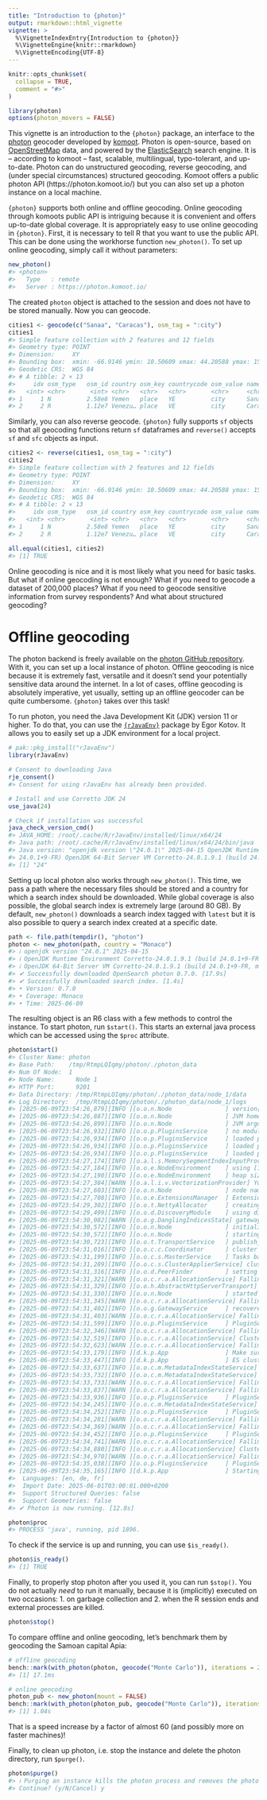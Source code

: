 ```yaml
---
title: "Introduction to {photon}"
output: rmarkdown::html_vignette
vignette: >
  %\VignetteIndexEntry{Introduction to {photon}}
  %\VignetteEngine{knitr::rmarkdown}
  %\VignetteEncoding{UTF-8}
---
```


```r
knitr::opts_chunk$set(
  collapse = TRUE,
  comment = "#>"
)
```

```r
library(photon)
options(photon_movers = FALSE)
```

This vignette is an introduction to the `{photon}` package, an interface to the [photon](https://photon.komoot.io/) geocoder developed by [komoot](https://www.komoot.com/). Photon is open-source, based on [OpenStreetMap](https://www.openstreetmap.org/) data, and powered by the [ElasticSearch](https://www.elastic.co/elasticsearch) search engine. It is -- according to komoot -- fast, scalable, multilingual, typo-tolerant, and up-to-date. Photon can do unstructured geocoding, reverse geocoding, and (under special circumstances) structured geocoding. Komoot offers a public photon API (https://photon.komoot.io/) but you can also set up a photon instance on a local machine.

`{photon}` supports both online and offline geocoding. Online geocoding through komoots public API is intriguing because it is convenient and offers up-to-date global coverage. It is appropriately easy to use online geocoding in `{photon}`. First, it is necessary to tell R that you want to use the public API. This can be done using the workhorse function `new_photon()`. To set up online geocoding, simply call it without parameters:

```r
new_photon()
#> <photon>
#>   Type   : remote
#>   Server : https://photon.komoot.io/
```

The created `photon` object is attached to the session and does not have to be stored manually. Now you can geocode.

```r
cities1 <- geocode(c("Sanaa", "Caracas"), osm_tag = ":city")
cities1
#> Simple feature collection with 2 features and 12 fields
#> Geometry type: POINT
#> Dimension:     XY
#> Bounding box:  xmin: -66.9146 ymin: 10.50609 xmax: 44.20588 ymax: 15.35386
#> Geodetic CRS:  WGS 84
#> # A tibble: 2 × 13
#>     idx osm_type   osm_id country osm_key countrycode osm_value name  county state type  extent            geometry
#>   <int> <chr>       <int> <chr>   <chr>   <chr>       <chr>     <chr> <chr>  <chr> <chr> <list>         <POINT [°]>
#> 1     1 N          2.58e8 Yemen   place   YE          city      Sana… At Ta… Aman… dist… <lgl>  (44.20588 15.35386)
#> 2     2 R          1.12e7 Venezu… place   VE          city      Cara… Munic… Capi… city  <dbl>  (-66.9146 10.50609)
```

Similarly, you can also reverse geocode. `{photon}` fully supports `sf` objects so that all geocoding functions return `sf` dataframes and `reverse()` accepts `sf` and `sfc` objects as input.

```r
cities2 <- reverse(cities1, osm_tag = ":city")
cities2
#> Simple feature collection with 2 features and 12 fields
#> Geometry type: POINT
#> Dimension:     XY
#> Bounding box:  xmin: -66.9146 ymin: 10.50609 xmax: 44.20588 ymax: 15.35386
#> Geodetic CRS:  WGS 84
#> # A tibble: 2 × 13
#>     idx osm_type   osm_id country osm_key countrycode osm_value name  county state type  extent            geometry
#>   <int> <chr>       <int> <chr>   <chr>   <chr>       <chr>     <chr> <chr>  <chr> <chr> <list>         <POINT [°]>
#> 1     1 N          2.58e8 Yemen   place   YE          city      Sana… At Ta… Aman… dist… <lgl>  (44.20588 15.35386)
#> 2     2 R          1.12e7 Venezu… place   VE          city      Cara… Munic… Capi… city  <dbl>  (-66.9146 10.50609)
```

```r
all.equal(cities1, cities2)
#> [1] TRUE
```


Online geocoding is nice and it is most likely what you need for basic tasks. But what if online geocoding is not enough? What if you need to geocode a dataset of 200,000 places? What if you need to geocode sensitive information from survey respondents? And what about structured geocoding?


# Offline geocoding

The photon backend is freely available on the [photon GitHub repository](https://github.com/komoot/photon). With it, you can set up a local instance of photon. Offline geocoding is nice because it is extremely fast, versatile and it doesn't send your potentially sensitive data around the internet. In a lot of cases, offline geocoding is absolutely imperative, yet usually, setting up an offline geocoder can be quite cumbersome. `{photon}` takes over this task!

To run photon, you need the Java Development Kit (JDK) version 11 or higher. To do that, you can use the [`{rJavaEnv}`](https://cran.r-project.org/package=rJavaEnv) package by Egor Kotov. It allows you to easily set up a JDK environment for a local project.

```r
# pak::pkg_install("rJavaEnv")
library(rJavaEnv)

# Consent to downloading Java
rje_consent()
#> Consent for using rJavaEnv has already been provided.

# Install and use Corretto JDK 24
use_java(24)

# Check if installation was successful
java_check_version_cmd()
#> JAVA_HOME: /root/.cache/R/rJavaEnv/installed/linux/x64/24
#> Java path: /root/.cache/R/rJavaEnv/installed/linux/x64/24/bin/java
#> Java version: "openjdk version \"24.0.1\" 2025-04-15 OpenJDK Runtime Environment Corretto-24.0.1.9.1 (build
#> 24.0.1+9-FR) OpenJDK 64-Bit Server VM Corretto-24.0.1.9.1 (build 24.0.1+9-FR, mixed mode, sharing)"
#> [1] "24"
```



Setting up local photon also works through `new_photon()`. This time, we pass a path where the necessary files should be stored and a country for which a search index should be downloaded. While global coverage is also possible, the global search index is extremely large (around 80 GB). By default, `new_photon()` downloads a search index tagged with `latest` but it is also possible to query a search index created at a specific date.

```r
path <- file.path(tempdir(), "photon")
photon <- new_photon(path, country = "Monaco")
#> ℹ openjdk version "24.0.1" 2025-04-15
#> ℹ OpenJDK Runtime Environment Corretto-24.0.1.9.1 (build 24.0.1+9-FR)
#> ℹ OpenJDK 64-Bit Server VM Corretto-24.0.1.9.1 (build 24.0.1+9-FR, mixed mode, sharing)
#> ✔ Successfully downloaded OpenSearch photon 0.7.0. [17.9s]
#> ✔ Successfully downloaded search index. [1.4s]
#> • Version: 0.7.0
#> • Coverage: Monaco
#> • Time: 2025-06-09
```

The resulting object is an R6 class with a few methods to control the instance. To start photon, run `$start()`. This starts an external java process which can be accessed using the `$proc` attribute.

```r
photon$start()
#> Cluster Name: photon
#> Base Path:    /tmp/RtmpLQIqmy/photon/./photon_data
#> Num Of Node:  1
#> Node Name:      Node 1
#> HTTP Port:      9201
#> Data Directory: /tmp/RtmpLQIqmy/photon/./photon_data/node_1/data
#> Log Directory:  /tmp/RtmpLQIqmy/photon/./photon_data/node_1/logs
#> [2025-06-09T23:54:26,879][INFO ][o.o.n.Node               ] version[2.19.1], pid[1896], build[unknown/unknown/unknown], OS[Linux/6.6.87.1-microsoft-standard-WSL2/amd64], JVM[Amazon.com Inc./OpenJDK 64-Bit Server VM/24.0.1/24.0.1+9-FR]
#> [2025-06-09T23:54:26,887][INFO ][o.o.n.Node               ] JVM home [/root/.cache/R/rJavaEnv/installed/linux/x64/24]
#> [2025-06-09T23:54:26,899][INFO ][o.o.n.Node               ] JVM arguments []
#> [2025-06-09T23:54:26,932][INFO ][o.o.p.PluginsService     ] no modules loaded
#> [2025-06-09T23:54:26,934][INFO ][o.o.p.PluginsService     ] loaded plugin [org.opensearch.analysis.common.CommonAnalysisPlugin]
#> [2025-06-09T23:54:26,934][INFO ][o.o.p.PluginsService     ] loaded plugin [org.opensearch.geo.GeoModulePlugin]
#> [2025-06-09T23:54:26,934][INFO ][o.o.p.PluginsService     ] loaded plugin [org.opensearch.transport.Netty4Plugin]
#> [2025-06-09T23:54:27,174][INFO ][o.a.l.s.MemorySegmentIndexInputProvider] Using MemorySegmentIndexInput and native madvise support with Java 21 or later; to disable start with -Dorg.apache.lucene.store.MMapDirectory.enableMemorySegments=false
#> [2025-06-09T23:54:27,184][INFO ][o.o.e.NodeEnvironment    ] using [1] data paths, mounts [[/ (/dev/sdd)]], net usable_space [222.3gb], net total_space [250.9gb], types [ext4]
#> [2025-06-09T23:54:27,190][INFO ][o.o.e.NodeEnvironment    ] heap size [2.4gb], compressed ordinary object pointers [true]
#> [2025-06-09T23:54:27,384][WARN ][o.a.l.i.v.VectorizationProvider] You are running with Java 23 or later. To make full use of the Vector API, please update Apache Lucene.
#> [2025-06-09T23:54:27,603][INFO ][o.o.n.Node               ] node name [Node 1], node ID [IFRXmNbwTYi4SLrEQXOn3A], cluster name [photon], roles [data, cluster_manager]
#> [2025-06-09T23:54:27,708][INFO ][o.o.e.ExtensionsManager  ] ExtensionsManager initialized
#> [2025-06-09T23:54:29,302][INFO ][o.o.t.NettyAllocator     ] creating NettyAllocator with the following configs: [name=opensearch_configured, chunk_size=512kb, suggested_max_allocation_size=512kb, factors={opensearch.unsafe.use_netty_default_chunk_and_page_size=false, g1gc_enabled=true, g1gc_region_size=2mb}]
#> [2025-06-09T23:54:29,499][INFO ][o.o.d.DiscoveryModule    ] using discovery type [single-node] and seed hosts providers [settings]
#> [2025-06-09T23:54:30,082][WARN ][o.o.g.DanglingIndicesState] gateway.auto_import_dangling_indices is disabled, dangling indices will not be automatically detected or imported and must be managed manually
#> [2025-06-09T23:54:30,572][INFO ][o.o.n.Node               ] initialized
#> [2025-06-09T23:54:30,572][INFO ][o.o.n.Node               ] starting ...
#> [2025-06-09T23:54:30,723][INFO ][o.o.t.TransportService   ] publish_address {127.0.0.1:9300}, bound_addresses {[::1]:9300}, {127.0.0.1:9300}
#> [2025-06-09T23:54:31,016][INFO ][o.o.c.c.Coordinator      ] cluster UUID [wbcIe8ZCQw-oX0uvwZgysw]
#> [2025-06-09T23:54:31,199][INFO ][o.o.c.s.MasterService    ] Tasks batched with key: org.opensearch.cluster.coordination.JoinHelper, count:3 and sample tasks: elected-as-cluster-manager ([1] nodes joined)[{Node 1}{IFRXmNbwTYi4SLrEQXOn3A}{RKCnk_jPQpmMLN2B0oUoaA}{127.0.0.1}{127.0.0.1:9300}{dm}{shard_indexing_pressure_enabled=true} elect leader, _BECOME_CLUSTER_MANAGER_TASK_, _FINISH_ELECTION_], term: 2, version: 11, delta: cluster-manager node changed {previous [], current [{Node 1}{IFRXmNbwTYi4SLrEQXOn3A}{RKCnk_jPQpmMLN2B0oUoaA}{127.0.0.1}{127.0.0.1:9300}{dm}{shard_indexing_pressure_enabled=true}]}
#> [2025-06-09T23:54:31,289][INFO ][o.o.c.s.ClusterApplierService] cluster-manager node changed {previous [], current [{Node 1}{IFRXmNbwTYi4SLrEQXOn3A}{RKCnk_jPQpmMLN2B0oUoaA}{127.0.0.1}{127.0.0.1:9300}{dm}{shard_indexing_pressure_enabled=true}]}, term: 2, version: 11, reason: Publication{term=2, version=11}
#> [2025-06-09T23:54:31,316][INFO ][o.o.d.PeerFinder         ] setting findPeersInterval to [1s] as node commission status = [true] for local node [{Node 1}{IFRXmNbwTYi4SLrEQXOn3A}{RKCnk_jPQpmMLN2B0oUoaA}{127.0.0.1}{127.0.0.1:9300}{dm}{shard_indexing_pressure_enabled=true}]
#> [2025-06-09T23:54:31,321][WARN ][o.o.c.r.a.AllocationService] Falling back to single shard assignment since batch mode disable or multiple custom allocators set
#> [2025-06-09T23:54:31,329][INFO ][o.o.h.AbstractHttpServerTransport] publish_address {127.0.0.1:9201}, bound_addresses {[::1]:9201}, {127.0.0.1:9201}
#> [2025-06-09T23:54:31,330][INFO ][o.o.n.Node               ] started
#> [2025-06-09T23:54:31,345][WARN ][o.o.c.r.a.AllocationService] Falling back to single shard assignment since batch mode disable or multiple custom allocators set
#> [2025-06-09T23:54:31,402][INFO ][o.o.g.GatewayService     ] recovered [1] indices into cluster_state
#> [2025-06-09T23:54:31,403][WARN ][o.o.c.r.a.AllocationService] Falling back to single shard assignment since batch mode disable or multiple custom allocators set
#> [2025-06-09T23:54:31,599][INFO ][o.o.p.PluginsService     ] PluginService:onIndexModule index:[photon/3te8gZq4Q-u1LwWbZGtxPA]
#> [2025-06-09T23:54:32,346][WARN ][o.o.c.r.a.AllocationService] Falling back to single shard assignment since batch mode disable or multiple custom allocators set
#> [2025-06-09T23:54:32,519][INFO ][o.o.c.r.a.AllocationService] Cluster health status changed from [RED] to [YELLOW] (reason: [shards started [[photon][2]]]).
#> [2025-06-09T23:54:32,623][WARN ][o.o.c.r.a.AllocationService] Falling back to single shard assignment since batch mode disable or multiple custom allocators set
#> [2025-06-09T23:54:33,179][INFO ][d.k.p.App                ] Make sure that the ES cluster is ready, this might take some time.
#> [2025-06-09T23:54:33,447][INFO ][d.k.p.App                ] ES cluster is now ready.
#> [2025-06-09T23:54:33,637][INFO ][o.o.c.m.MetadataIndexStateService] closing indices [photon/3te8gZq4Q-u1LwWbZGtxPA]
#> [2025-06-09T23:54:33,732][INFO ][o.o.c.m.MetadataIndexStateService] completed closing of indices [photon]
#> [2025-06-09T23:54:33,733][WARN ][o.o.c.r.a.AllocationService] Falling back to single shard assignment since batch mode disable or multiple custom allocators set
#> [2025-06-09T23:54:33,837][WARN ][o.o.c.r.a.AllocationService] Falling back to single shard assignment since batch mode disable or multiple custom allocators set
#> [2025-06-09T23:54:33,936][INFO ][o.o.p.PluginsService     ] PluginService:onIndexModule index:[photon/3te8gZq4Q-u1LwWbZGtxPA]
#> [2025-06-09T23:54:34,245][INFO ][o.o.c.m.MetadataIndexStateService] opening indices [[photon/3te8gZq4Q-u1LwWbZGtxPA]]
#> [2025-06-09T23:54:34,252][INFO ][o.o.p.PluginsService     ] PluginService:onIndexModule index:[photon/3te8gZq4Q-u1LwWbZGtxPA]
#> [2025-06-09T23:54:34,281][WARN ][o.o.c.r.a.AllocationService] Falling back to single shard assignment since batch mode disable or multiple custom allocators set
#> [2025-06-09T23:54:34,369][WARN ][o.o.c.r.a.AllocationService] Falling back to single shard assignment since batch mode disable or multiple custom allocators set
#> [2025-06-09T23:54:34,452][INFO ][o.o.p.PluginsService     ] PluginService:onIndexModule index:[photon/3te8gZq4Q-u1LwWbZGtxPA]
#> [2025-06-09T23:54:34,741][WARN ][o.o.c.r.a.AllocationService] Falling back to single shard assignment since batch mode disable or multiple custom allocators set
#> [2025-06-09T23:54:34,880][INFO ][o.o.c.r.a.AllocationService] Cluster health status changed from [RED] to [YELLOW] (reason: [shards started [[photon][2]]]).
#> [2025-06-09T23:54:34,970][WARN ][o.o.c.r.a.AllocationService] Falling back to single shard assignment since batch mode disable or multiple custom allocators set
#> [2025-06-09T23:54:35,038][INFO ][o.o.p.PluginsService     ] PluginService:onIndexModule index:[photon/3te8gZq4Q-u1LwWbZGtxPA]
#> [2025-06-09T23:54:35,165][INFO ][d.k.p.App                ] Starting API with the following settings:
#>  Languages: [en, de, fr]
#>  Import Date: 2025-06-01T03:00:01.000+0200
#>  Support Structured Queries: false
#>  Support Geometries: false
#> ✔ Photon is now running. [12.8s]

photon$proc
#> PROCESS 'java', running, pid 1896.
```

To check if the service is up and running, you can use `$is_ready()`.

```r
photon$is_ready()
#> [1] TRUE
```

Finally, to properly stop photon after you used it, you can run `$stop()`. You do not actually _need_ to run it manually, because it is (implicitly) executed on two occasions: 1. on garbage collection and 2. when the R session ends and external processes are killed.

```r
photon$stop()
```

To compare offline and online geocoding, let's benchmark them by geocoding the Samoan capital Apia:

```r
# offline geocoding
bench::mark(with_photon(photon, geocode("Monte Carlo")), iterations = 25)$median
#> [1] 17.1ms
```

```r
# online geocoding
photon_pub <- new_photon(mount = FALSE)
bench::mark(with_photon(photon_pub, geocode("Monte Carlo")), iterations = 25)$median
#> [1] 1.04s
```

That is a speed increase by a factor of almost 60 (and possibly more on faster machines)!

Finally, to clean up photon, i.e. stop the instance and delete the photon directory, run `$purge()`.

```r
photon$purge()
#> ℹ Purging an instance kills the photon process and removes the photon directory.
#> Continue? (y/N/Cancel) y
```


